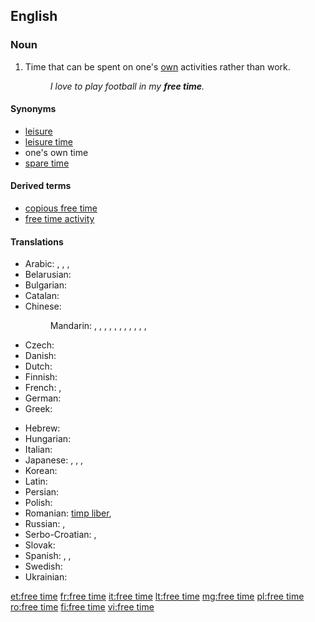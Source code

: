 ==English==
{{wikipedia|Leisure}}

===Noun===
{{en-noun|head=[[free]] [[time]]|-}}

# Time that can be spent on one's [[own]] activities rather than work.
#: ''I love to play football in my '''free time'''.''

====Synonyms====
* [[leisure]]
* [[leisure time]]
* one's own time<!--not idiomatic; do not wikify-->
* [[spare time]]

====Derived terms====
* [[copious free time]]<!--see Wikipedia article-->
* [[free time activity]]

====Translations====
{{trans-top|time that can be spent on one's own activities rather than work}}
* Arabic: {{t-|ar|راحة|f|tr=raaHa}},  {{t-|ar|خلو من العمل|tr=khuluu min al-`amal}},  {{t-|ar|فراغ|m|tr=faraagh}},  {{t-|ar|وقت الفراغ|m|tr=waqt al-faragh}}
* Belarusian: {{t-|be|свабодны час|m|tr=svabódny čas}}
* Bulgarian: {{t-|bg|свободно време|n|tr=svobodno vreme}}
* Catalan: {{t+|ca|oci|m}}
* Chinese:
*: Mandarin: {{t|cmn|空閑|sc=Hani}}, {{t-|cmn|空闲|tr=kòngxián|sc=Hani}}, {{t|cmn|閑空|sc=Hani}}, {{t|cmn|闲空|tr=xiánkòng|sc=Hani}}, {{t|cmn|閑暇|sc=Hani}}, {{t-|cmn|闲暇|tr=xiánxiá|sc=Hani}}, {{t|cmn|餘暇|sc=Hani}},  {{t|cmn|余暇|tr=yúxiá|sc=Hani}}, {{t|cmn|餘閑|sc=Hani}}, {{t|cmn|余闲|tr=yúxián|sc=Hani}}, {{qualifier|informal}} {{t|cmn|空兒|sc=Hani}}, {{t|cmn|空儿|tr=kòngr|sc=Hani}}
* Czech: {{t-|cs|volný čas|m}}
* Danish: {{t-|da|fristund}}
* Dutch: {{t-|nl|vrijetijd|m}}
* Finnish: {{t-|fi|vapaa-aika}}
* French: {{t+|fr|temps libre|m}}, {{t+|fr|loisir|m}}
* German: {{t+|de|Freizeit|f}}
* Greek: {{t+|el|ελεύθερος χρόνος|tr=eleútheros chrónos}}
{{trans-mid}}
* Hebrew: {{t-|he|פנאי|m}}
* Hungarian: {{t+|hu|szabadidő}}
* Italian: {{t-|it|tempo libero|m}}
* Japanese: {{t-|ja|余暇|tr=よか, yoka}},  {{t-|ja|閑暇|tr=かんか, kanka}},  {{t-|ja|閑散|tr=かんさん, kansan}},  {{t+|ja|暇|tr=ひま, hima}}
* Korean: {{t+|ko|여가|tr=yeoga|sc=Hang}}
* Latin: {{t-|la|otium|n}}
* Persian: {{t|fa|اوقات فراغت|tr=owğât-e farâğat|sc=fa-Arab}}
* Polish: {{t-|pl|wolny czas|m}}
* Romanian: [[timp liber]], {{t-|ro|răgaz|n}}
* Russian: {{t-|ru|свободное время|n|tr=svobódnoje vrémja}}, {{t+|ru|досуг|m|tr=dosúg}}
* Serbo-Croatian: {{t-|sh|слободно време|n|sc=Cyrl}},  {{t-|sh|slobodno vreme|n|sc=Cyrl}}
* Slovak: {{t-|sk|voľný čas|m}}
* Spanish: {{t-|es|tiempo libre}}, {{t+|es|ocio|m}}, {{t-|es|tiempo ocio|m}}
* Swedish: {{t+|sv|fritid}}
* Ukrainian: {{t-|uk|вільний час|m|tr=víl'nyj čas}}
{{trans-bottom}}

[[et:free time]]
[[fr:free time]]
[[it:free time]]
[[lt:free time]]
[[mg:free time]]
[[pl:free time]]
[[ro:free time]]
[[fi:free time]]
[[vi:free time]]